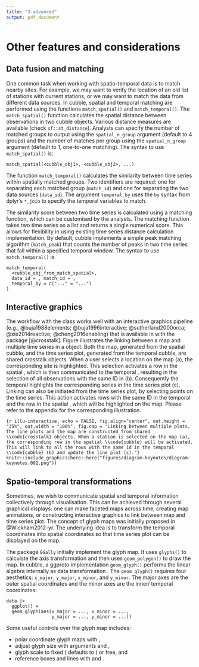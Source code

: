 ```yaml
---
title: "3-advanced"
output: pdf_document
---
```


# Other features and considerations {#others}

## Data fusion and matching {#matching}


One common task when working with spatio-temporal data is to match nearby sites. For example, we may want to verify the location of an old list of stations with current stations, or we may want to match the data from different data sources. In cubble, spatial and temporal matching are performed using the functions `match_spatial()` and `match_temporal()`. The `match_spatial()` function calculates the spatial distance between observations in two cubble objects. Various distance measures are available (check `sf::st_distance`). Analysts can specify the number of matched groups to output using the `spatial_n_group` argument (default to 4 groups) and the number of matches per group using the `spatial_n_group` argument (default to 1, one-to-one matching). The syntax to use `match_spatial()` is:
  
````
match_spatial(<cubble_obj1>, <cubble_obj2>, ...)
````

The function `match_temporal()` calculates the similarity between time series within spatially matched groups. Two identifiers are required: one for separating each matched group (`match_id`) and one for separating the two data sources (`data_id`). The argument `temporal_by` uses the `by` syntax from dplyr's `*_join` to specify the temporal variables to match.
  
The similarity score between two time series is calculated using a matching function, which can be customised by the analysts. The matching function takes two time series as a list and returns a single numerical score. This allows for flexibility in using existing time series distance calculation implementation. By default, cubble implements a simple peak matching algorithm (`match_peak`) that counts the number of peaks in two time series that fall within a specified temporal window. The syntax to use `match_temporal()` is
  
````
match_temporal(
  <cubble_obj_from_match_spatial>, 
  data_id = , match_id = , 
  temporal_by = c("..." = "...")
)
````

## Interactive graphics

The workflow with the \code{cubble} class works well with an interactive graphics pipeline (e.g., @buja1988elements; @buja1996interactive;  @sutherland2000orca; @xie2014reactive; @cheng2016enabling) that is available in \proglang{R} with the package \pkg{crosstalk} [@crosstalk]. Figure \ref{fig:illu-interactive} illustrates the linking between a map and multiple time series in a \code{cubble} object. Both the map, generated from the spatial cubble, and the time series plot, generated from the temporal cubble, are shared crosstalk objects. When a user selects a location on the map (a), the corresponding site is highlighted. This selection activates a row in the spatial \code{cubble}, which is then communicated to the temporal \code{cubble}, resulting in the selection of all observations with the same ID in (b). Consequently the temporal \code{cubble} highlights the corresponding series in the time series plot (c). Linking can also be initiated from the time series plot, by selecting points on the time series. This action activates rows with the same ID in the temporal \code{cubble} and the row in the spatial \code{cubble}, which will be highlighted on the map. Please refer to the appendix for the corresponding illustration. 

```{r illu-interactive, echo = FALSE, fig.align="center", out.height = "35%", out.width = "100%", fig.cap = "Linking between multiple plots. The line plots and the map are constructed from shared \\code{crosstalk} objects. When a station is selected on the map (a), the corresponding row in the spatial \\code{cubble} will be activated. This will link to all the rows with the same id in the temporal \\code{cubble} (b) and update the line plot (c)."}
knitr::include_graphics(here::here("figures/diagram-keynotes/diagram-keynotes.002.png"))
```

## Spatio-temporal transformations {#st_transformation}

Sometimes, we wish to communicate spatial and temporal information collectively through visualisation. This can be achieved through several graphical displays: one can make faceted maps across time, creating map animations, or constructing interactive graphics to link between map and time series plot. The concept of glyph maps was initially proposed in @Wickham2012-yr. The underlying idea is to transform the temporal coordinates into spatial coordinates so that time series plot can be displayed on the map. 

The package `GGally` initially implement the glyph map. It uses `glyphs()` to calculate the axis transformation and then uses `geom_polygon()` to draw the map. In cubble, a ggproto implementation `geom_glyph()` performs the linear algebra internally as data transformation . The `geom_glyph()` requires four aesthetics: `x_major`, `y_major`, `x_minor`, and `y_minor`. The major axes are the outer spatial coordinates and the minor axes are the inner/ temporal coordinates: 

```
data |> 
  ggplot() +
  geom_glyph(aes(x_major = ..., x_minor = ..., 
                 y_major = ..., y_minor = ...))
```

Some useful controls over the glyph map includes:
  
  * polar coordinate glyph maps with \code{polar = TRUE}, 
  * adjust glyph size with arguments \code{width} and \code{height},
  * glyph scale to fixed (\code{global_rescale} defaults to \code{TRUE}) or free, and 
  * reference boxes and lines with \code{geom_glyph_box()} and \code{geom_glyph_line()}.
  